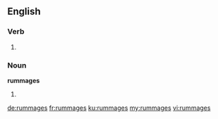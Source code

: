 ==English==

===Verb===
{{head|en}}

# {{en-third-person singular of|rummage}}

===Noun===
'''rummages'''

# {{context|obsolete|lang=en}} {{plural of|rummage}}

[[de:rummages]]
[[fr:rummages]]
[[ku:rummages]]
[[my:rummages]]
[[vi:rummages]]